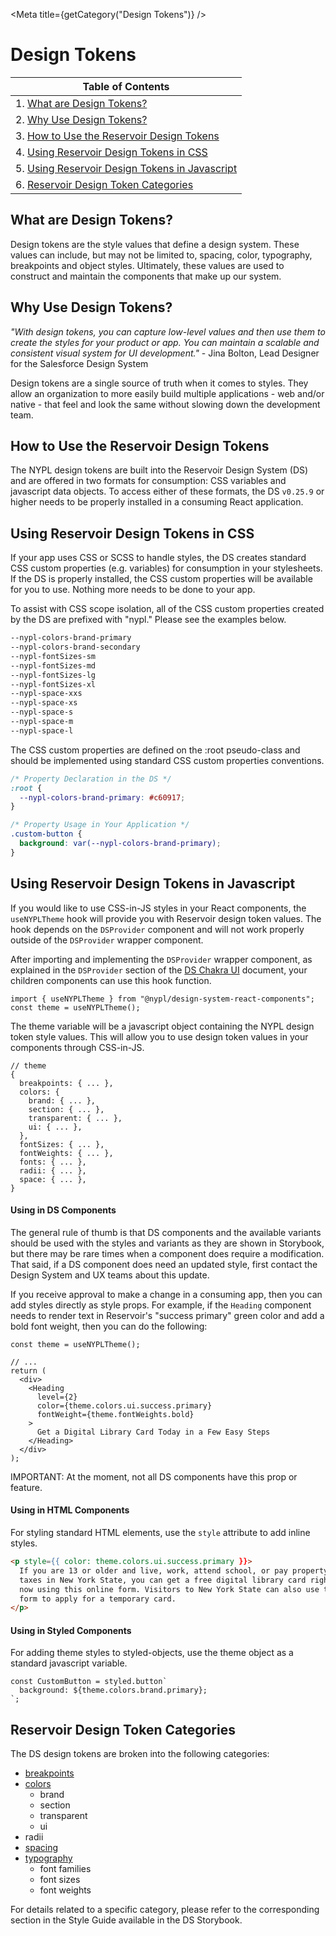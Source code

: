 

<Meta title={getCategory("Design Tokens")} />

# Design Tokens

| Table of Contents                                                                              |
| ---------------------------------------------------------------------------------------------- |
| 1. [What are Design Tokens?](#what-are-design-tokens)                                          |
| 2. [Why Use Design Tokens?](#why-use-design-tokens)                                            |
| 3. [How to Use the Reservoir Design Tokens](#figma-reference)                                  |
| 4. [Using Reservoir Design Tokens in CSS](#using-reservoir-design-tokens-in-css)               |
| 5. [Using Reservoir Design Tokens in Javascript](#using-reservoir-design-tokens-in-javascript) |
| 6. [Reservoir Design Token Categories](#reservoir-design-token-categories)                     |

## What are Design Tokens?

Design tokens are the style values that define a design system. These values
can include, but may not be limited to, spacing, color, typography, breakpoints
and object styles. Ultimately, these values are used to construct and maintain
the components that make up our system.

## Why Use Design Tokens?

_"With design tokens, you can capture low-level values and then use them to
create the styles for your product or app. You can maintain a scalable and
consistent visual system for UI development."_ - Jina Bolton, Lead Designer
for the Salesforce Design System

Design tokens are a single source of truth when it comes to styles. They allow
an organization to more easily build multiple applications - web and/or native -
that feel and look the same without slowing down the development team.

## How to Use the Reservoir Design Tokens

The NYPL design tokens are built into the Reservoir Design System (DS) and are
offered in two formats for consumption: CSS variables and javascript data
objects. To access either of these formats, the DS `v0.25.9` or higher needs
to be properly installed in a consuming React application.

## Using Reservoir Design Tokens in CSS

If your app uses CSS or SCSS to handle styles, the DS creates standard CSS
custom properties (e.g. variables) for consumption in your stylesheets. If the
DS is properly installed, the CSS custom properties will be available for you
to use. Nothing more needs to be done to your app.

To assist with CSS scope isolation, all of the CSS custom properties created
by the DS are prefixed with "nypl." Please see the examples below.

```css
--nypl-colors-brand-primary
--nypl-colors-brand-secondary
--nypl-fontSizes-sm
--nypl-fontSizes-md
--nypl-fontSizes-lg
--nypl-fontSizes-xl
--nypl-space-xxs
--nypl-space-xs
--nypl-space-s
--nypl-space-m
--nypl-space-l
```

The CSS custom properties are defined on the :root pseudo-class and should be
implemented using standard CSS custom properties conventions.

```css
/* Property Declaration in the DS */
:root {
  --nypl-colors-brand-primary: #c60917;
}

/* Property Usage in Your Application */
.custom-button {
  background: var(--nypl-colors-brand-primary);
}
```

## Using Reservoir Design Tokens in Javascript

If you would like to use CSS-in-JS styles in your React components, the
`useNYPLTheme` hook will provide you with Reservoir design token values. The hook
depends on the `DSProvider` component and will not work properly outside of
the `DSProvider` wrapper component.

After importing and implementing the `DSProvider` wrapper component, as
explained in the `DSProvider` section of the [DS Chakra UI](?path=/story/chakra-ui--page#dsprovider)
document, your children components can use this hook function.

```tsx
import { useNYPLTheme } from "@nypl/design-system-react-components";
const theme = useNYPLTheme();
```

The theme variable will be a javascript object containing the NYPL design
token style values. This will allow you to use design token values in your
components through CSS-in-JS.

```tsx
// theme
{
  breakpoints: { ... },
  colors: {
    brand: { ... },
    section: { ... },
    transparent: { ... },
    ui: { ... },
  },
  fontSizes: { ... },
  fontWeights: { ... },
  fonts: { ... },
  radii: { ... },
  space: { ... },
}
```

#### Using in DS Components

The general rule of thumb is that DS components and the available variants
should be used with the styles and variants as they are shown in Storybook,
but there may be rare times when a component does require a modification.
That said, if a DS component does need an updated style, first contact the
Design System and UX teams about this update.

If you receive approval to make a change in a consuming app, then you can add
styles directly as style props. For example, if the `Heading` component needs to
render text in Reservoir's "success primary" green color and add a bold font
weight, then you can do the following:

```tsx
const theme = useNYPLTheme();

// ...
return (
  <div>
    <Heading
      level={2}
      color={theme.colors.ui.success.primary}
      fontWeight={theme.fontWeights.bold}
    >
      Get a Digital Library Card Today in a Few Easy Steps
    </Heading>
  </div>
);
```

IMPORTANT: At the moment, not all DS components have this prop or feature.

#### Using in HTML Components

For styling standard HTML elements, use the `style` attribute to add inline styles.

```html
<p style={{ color: theme.colors.ui.success.primary }}>
  If you are 13 or older and live, work, attend school, or pay property
  taxes in New York State, you can get a free digital library card right
  now using this online form. Visitors to New York State can also use this
  form to apply for a temporary card.
</p>
```

#### Using in Styled Components

For adding theme styles to styled-objects, use the theme object as a standard javascript variable.

```tsx
const CustomButton = styled.button`
  background: ${theme.colors.brand.primary};
`;
```

## Reservoir Design Token Categories

The DS design tokens are broken into the following categories:

- [breakpoints](?path=/story/documentation-style-guide-breakpoints--page)
- [colors](?path=/story/documentation-style-guide-colors--page)
  - brand
  - section
  - transparent
  - ui
- radii
- [spacing](?path=/story/documentation-style-guide-spacing--page)
- [typography](?path=/story/documentation-style-guide-typography--page)
  - font families
  - font sizes
  - font weights

For details related to a specific category, please refer to the corresponding
section in the Style Guide available in the DS Storybook.
